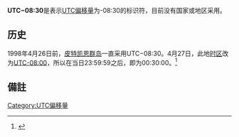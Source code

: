 {{Infobox time zone | UTC = yes}}

'''UTC−08:30'''是表示[[UTC偏移量|UTC偏移量]]为-08:30的标识符，目前没有国家或地区采用。

==历史==
1998年4月26日前，[[皮特凯恩群岛|皮特凯恩群岛]]一直采用UTC−08:30。4月27日，此地[[时区|时区]]改为[[UTC-08:00|UTC-08:00]]，所以在当日23:59:59之后，即为00:30:00。<ref>{{cite web |url=http://www.timeanddate.com/worldclock/clockchange.html?n=755&year=1998 |title=Clock changes in Adamstown |access-date=2010-02-25 |archive-date=2014-02-09 |archive-url=https://web.archive.org/web/20140209142721/http://www.timeanddate.com/worldclock/clockchange.html?n=755 |dead-url=no }}</ref>

{{時差表|-|8|30}}

==備註==
{{reflist}}

{{Timezones}}

[[Category:UTC偏移量|Category:UTC偏移量]]